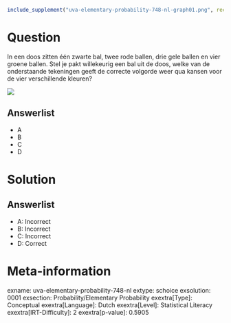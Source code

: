 ```r
include_supplement("uva-elementary-probability-748-nl-graph01.png", recursive = TRUE)
```

Question
========

In een doos zitten één zwarte bal, twee rode ballen, drie gele ballen en
vier groene ballen. Stel je pakt willekeurig een bal uit de doos, welke
van de onderstaande tekeningen geeft de correcte volgorde weer qua
kansen voor de vier verschillende kleuren?

![](uva-elementary-probability-748-nl-graph01.png)

Answerlist
----------

* A
* B
* C
* D

Solution
========

Answerlist
----------

* A: Incorrect
* B: Incorrect
* C: Incorrect
* D: Correct

Meta-information
================
exname: uva-elementary-probability-748-nl
extype: schoice
exsolution: 0001
exsection: Probability/Elementary Probability
exextra[Type]: Conceptual
exextra[Language]: Dutch
exextra[Level]: Statistical Literacy
exextra[IRT-Difficulty]: 2
exextra[p-value]: 0.5905
